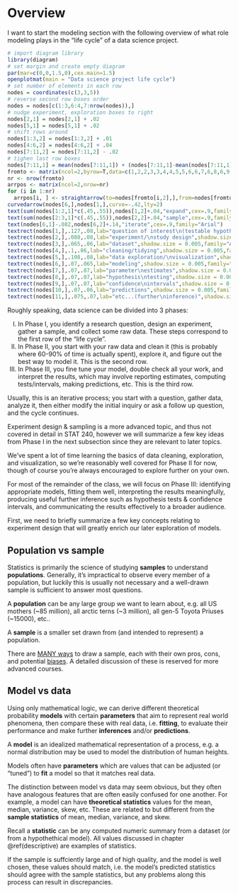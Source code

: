 

# Overview

I want to start the modeling section with the following overview of what role modeling plays in the "life cycle" of a data science project.

:::{.i96}
```r
# import diagram library
library(diagram)
# set margin and create empty diagram
par(mar=c(0,0,1.5,0),cex.main=1.5)
openplotmat(main = "Data science project life cycle")
# set number of elements in each row
nodes = coordinates(c(3,3,5))
# reverse second row boxes order
nodes = nodes[c(1:3,6:4,7:nrow(nodes)),]
# nudge experiment, exploration boxes to right
nodes[2,1] = nodes[2,1] + .02
nodes[5,1] = nodes[5,1] + .02
# shift rows around
nodes[1:3,2] = nodes[1:3,2] + .01
nodes[4:6,2] = nodes[4:6,2] + .04
nodes[7:11,2] = nodes[7:11,2] - .02
# tighen last row boxes
nodes[7:11,1] = mean(nodes[7:11,1]) + (nodes[7:11,1]-mean(nodes[7:11,1]))*.92 - .015
fromto <- matrix(ncol=2,byrow=T,data=c(1,2,2,3,3,4,4,5,5,6,6,7,6,8,6,9,6,10,6,11))
nr <- nrow(fromto)
arrpos <- matrix(ncol=2,nrow=nr)
for (i in 1:nr)
  arrpos[i, ] <- straightarrow(to=nodes[fromto[i,2],],from=nodes[fromto[i,1],],lwd=2,arr.pos=0.57,arr.length=0.5)
curvedarrow(nodes[6,],nodes[1,],curve=-.42,lty=2)
text(sum(nodes[1:2,1]*c(.45,.55)),nodes[1,2]+.04,"expand",cex=.9,family="Arial")
text(sum(nodes[2:3,1]*c(.45,.55)),nodes[2,2]+.04,"sample",cex=.9,family="Arial")
text(nodes[6,1]-.082,nodes[6,2]+.14,"iterate",cex=.9,family="Arial")
textrect(nodes[1,],.127,.08,lab="question of interest\n(testable hypothesis)",shadow.size = 0.005,family="Arial")
textrect(nodes[2,],.088,.08,lab="experiment/\nstudy design",shadow.size = 0.005,family="Arial")
textrect(nodes[3,],.065,.06,lab="dataset",shadow.size = 0.005,family="Arial")
textrect(nodes[4,],.1,.06,lab="cleaning/tidying",shadow.size = 0.005,family="Arial")
textrect(nodes[5,],.108,.08,lab="data exploration/\nvisualization",shadow.size = 0.005,family="Arial")
textrect(nodes[6,],.07,.065,lab="modeling",shadow.size = 0.005,family="Arial")
textrect(nodes[7,],.07,.07,lab="parameter\nestimates",shadow.size = 0.005,family="Arial")
textrect(nodes[8,],.07,.07,lab="hypothesis\ntesting",shadow.size = 0.005,family="Arial")
textrect(nodes[9,],.07,.07,lab="confidence\nintervals",shadow.size = 0.005,family="Arial")
textrect(nodes[10,],.07,.06,lab="predictions",shadow.size = 0.005,family="Arial")
textrect(nodes[11,],.075,.07,lab="etc...(further\ninference)",shadow.size = 0.005,family="Arial")
```
:::

Roughly speaking, data science can be divided into 3 phases:

 I.   In Phase I, you identify a research question, design an experiment, gather a sample, and collect some raw data. These steps correspond to the first row of the "life cycle".
 II.  In Phase II, you start with your raw data and clean it (this is probably where 60-90% of time is actually spent), explore it, and figure out the best way to model it. This is the second row.
 III. In Phase III, you fine tune your model, double check all your work, and interpret the results, which may involve reporting estimates, computing tests/intervals, making predictions, etc. This is the third row.

Usually, this is an iterative process; you start with a question, gather data, analyze it, then either modify the initial inquiry or ask a follow up question, and the cycle continues.

Experiment design & sampling is a more advanced topic, and thus not covered in detail in STAT 240, however we will summarize a few key ideas from Phase I in the next subsection since they are relevant to later topics.

We've spent a lot of time learning the basics of data cleaning, exploration, and visualization, so we're reasonably well covered for Phase II for now, though of course you're always encouraged to explore further on your own.

For most of the remainder of the class, we will focus on Phase III: identifying appropriate models, fitting them well, interpreting the results meaningfully, producing useful further inference such as hypothesis tests & confidence intervals, and communicating the results effectively to a broader audience.

First, we need to briefly summarize a few key concepts relating to experiment design that will greatly enrich our later exploration of models.



## Population vs sample

Statistics is primarily the science of studying **samples** to understand **populations**. Generally, it's impractical to observe every member of a population, but luckily this is usually not necessary and a well-drawn sample is sufficient to answer most questions.

:::{.def}
A **population** can be any large group we want to learn about, e.g. all US mothers (~85 million), all arctic terns (~3 million), all gen-5 Toyota Priuses (~15000), etc..

A **sample** is a smaller set drawn from (and intended to represent) a population.
:::

There are [MANY ways](https://www.scribbr.com/methodology/sampling-methods) to draw a sample, each with their own pros, cons, and potential [biases](https://www.scribbr.com/research-bias/sampling-bias). A detailed discussion of these is reserved for more advanced courses.



## Model vs data

Using only mathematical logic, we can derive different theoretical probability **models** with certain **parameters** that aim to represent real world phenomena, then compare these with real data, i.e. **fitting**, to evaluate their performance and make further **inferences** and/or **predictions**.

:::{.def}
A **model** is an idealized mathematical representation of a process, e.g. a normal distribution may be used to model the distribution of human heights.

Models often have **parameters** which are values that can be adjusted (or "tuned") to **fit** a model so that it matches real data.
:::

The distinction between model vs data may seem obvious, but they often have analogous features that are often easily confused for one another. For example, a model can have **theoretical statistics** values for the mean, median, variance, skew, etc. These are related to but different from the **sample statistics** of mean, median, variance, and skew.

:::{.def}
Recall a **statistic** can be any computed numeric summary from a dataset (or from a hypothethical model). All values discussed in chapter \@ref(descriptive) are examples of statistics.
:::

If the sample is suffciently large and of high quality, and the model is well chosen, these values should match, i.e. the model's predicted statistics should agree with the sample statistics, but any problems along this process can result in discrepancies.
